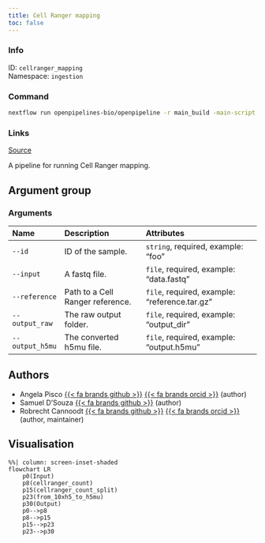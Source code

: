 ```yaml
---
title: Cell Ranger mapping
toc: false
---
```


::: {.column-margin}

### Info

ID: `cellranger_mapping`  
Namespace: `ingestion`

### Command

```bash
nextflow run openpipelines-bio/openpipeline -r main_build -main-script workflows/ingestion/cellranger_mapping/main.nf --help
```

### Links
[Source](https://github.com/openpipelines-bio/openpipeline/blob/main/workflows/ingestion/cellranger_mapping){.btn-action .btn-sm .btn-info .btn role="button"}
:::

A pipeline for running Cell Ranger mapping.

## Argument group

### Arguments



|Name            |Description                      |Attributes                                    |
|:---------------|:--------------------------------|:---------------------------------------------|
|`--id`          |ID of the sample.                |`string`, required, example: "foo"            |
|`--input`       |A fastq file.                    |`file`, required, example: "data.fastq"       |
|`--reference`   |Path to a Cell Ranger reference. |`file`, required, example: "reference.tar.gz" |
|`--output_raw`  |The raw output folder.           |`file`, required, example: "output_dir"       |
|`--output_h5mu` |The converted h5mu file.         |`file`, required, example: "output.h5mu"      |

## Authors

 * Angela Pisco [{{< fa brands github >}}](https://github.com/aopisco) [{{< fa brands orcid >}}](https://orcid.org/0000-0003-0142-2355) (author)
 * Samuel D'Souza [{{< fa brands github >}}](https://github.com/srdsam) (author)
 * Robrecht Cannoodt [{{< fa brands github >}}](https://github.com/rcannood) [{{< fa brands orcid >}}](https://orcid.org/0000-0003-3641-729X) (author, maintainer)

## Visualisation

```mermaid
%%| column: screen-inset-shaded
flowchart LR
    p0(Input)
    p8(cellranger_count)
    p15(cellranger_count_split)
    p23(from_10xh5_to_h5mu)
    p30(Output)
    p0-->p8
    p8-->p15
    p15-->p23
    p23-->p30

```
